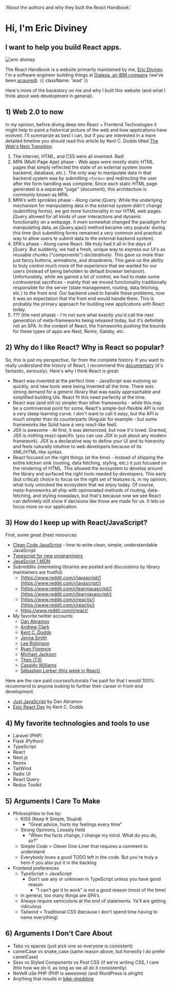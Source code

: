   'About the authors and why they built the React Handbook.'

# Hi, I'm Eric Diviney

## I want to help you build React apps.

<img
  className="max-w-[170px] rounded-full"
  src="/eric-diviney.jpg"
  alt="eric diviney"
/>

The React Handbook is a website primarily maintained by me, [Eric Diviney](https://twitter.com/EricDiviney). I'm a software engineer building things at [Dialexa, an IBM company](https://www.dialexa.com/) (we've been [acquired](https://newsroom.ibm.com/2022-09-22-IBM-Acquires-Dialexa-to-Speed-Digital-Innovation)). {{ className: 'lead' }}

Here's more of the backstory on me and why I built this website (and what I think about web development in general).

## 1) Web 2.0 to now

In my opinion, before diving deep into React + Frontend Technologies it might help to paint a historical picture of the web and how applications have evolved. I'll summarize as best I can, but if you are interested in a more detailed timeline you should read this article by Kent C. Dodds titled [The Web's Next Transition](https://www.epicweb.dev/the-webs-next-transition).

1. The internet, HTML, and CSS were all invented. Rad!
2. MPA (Multi Page App) phase - Web apps were mostly static HTML pages that simply reflected the state of an external system (some backend, database, etc.). The only way to manipulate data in that backend system was by submitting `<forms>` and redirecting the user after the form handling was complete. Since each static HTML page generated is a separate "page" (document), this architecture is commonly known as MPA.
3. MPA's with sprinkles phase - Along came jQuery. While the underlying mechanism for manipulating data in the external system didn't change (submitting forms), we got more functionality in our HTML web pages. jQuery allowed for all kinds of user interactions and dynamic functionality on a webpage. It even somewhat changed the paradigm for manipulating data, as jQuery.ajax() method became very popular during this time (but submitting forms remained a very common and practical way to allow users to submit data to the external backend system).
4. SPA's phase - Along came React. We truly had it all in the days of jQuery. But suddenly, we had a fresh, unique way to express our UI's as reusable chunks ("components") _declaratively_. This gave us more than just fancy buttons, animations, and dropdowns. This gave us the ability to truly control much more of the experience that we wanted for our users (instead of being beholden to default browser behavior). Unfortunately, while we gained a lot of control, we had to make some controversial sacrifices - mainly that we moved functionality traditionally responsible for the server (state management, routing, data fetching, etc.) to the front end. Our backend used to handle these problems, now it was an expectation that the front end would handle them. This is probably the primary approach for building new applications with React today.
5. ??? (the next phase) - I'm not sure what exactly you'd call the next generation of meta-frameworks being released today, but it's definitely not an SPA. In the context of React, the frameworks pushing the bounds for these types of apps are Next, Remix, Gatsby, etc.

## 2) Why do I like React? Why is React so popular?

So, this is just my perspective, far from the complete history. If you want to really understand the history of React, I recommend this [documentary](https://www.youtube.com/watch?v=8pDqJVdNa44) (it's fantastic, seriously). Here's why I think React is great:

- React was invented at the perfect time - JavaScript was evolving so quickly, and new tools were being invented all the time. There was strong demand for a generic library that was easily approachable and simplified building UIs. React fit this need perfectly at the time.
- React was (and still is) simpler than other frameworks - while this may be a controversial point for some, React's simple-but-flexible API is not a very steep learning curve. I don't want to call it _easy_, but the API is much simpler than its counterparts (Angular for example - but some frameworks like Solid have a very react-like feel).
- JSX is awesome - At first, it was demonized, but now it's loved. Granted, JSX is nothing react-specific (you can use JSX in just about any modern framework). JSX is a declarative way to define your UI and its hierarchy and feels naturally intuitive to web developers because of its XML/HTML-like syntax.
- React focused on the right things (at the time) - Instead of shipping the entire kitchen sink (routing, data fetching, styling, etc.) it just focused on the rendering of HTML. This allowed the ecosystem to develop around the library and surfaced the right tools needed by developers. This early (but critical) choice to focus on the right set of features is, in my opinion, what truly unlocked the ecosystem that we enjoy today. Of course, meta-frameworks all ship with opinionated methods of routing, data-fetching, and styling nowadays, but that's because now we see React can definitely still shine if decisions like those are made for us. It lets us focus more on our application.

## 3) How do I keep up with React/JavaScript?

First, some great (free) resources

- [Clean Code JavaScript](https://github.com/ryanmcdermott/clean-code-javascript) - how to write clean, simple, understandable JavaScript
- [Typescript for new programmers](https://www.typescriptlang.org/docs/handbook/typescript-from-scratch.html)
- [JavaScript | MDN](https://developer.mozilla.org/en-US/docs/Web/JavaScript)
- Subreddits (interesting libraries are posted and discussions by library maintainers are fruitful)
  - [https://www.reddit.com/r/javascript/](https://www.reddit.com/r/javascript/)
  - [https://www.reddit.com/r/learnjavascript/](https://www.reddit.com/r/learnjavascript/)
  - [https://www.reddit.com/r/reactjs/](https://www.reddit.com/r/reactjs/)
  - https://www.reddit.com/r/react/
- My favorite twitter accounts:
  - [Dan Abramov](https://twitter.com/dan_abramov)
  - [Andrew Clark](https://twitter.com/acdlite)
  - [Kent C. Dodds](https://twitter.com/kentcdodds)
  - [Jenna Smith](https://twitter.com/jjenzz)
  - [Lee Robinson](https://twitter.com/leeerob)
  - [Ryan Florence](https://twitter.com/ryanflorence)
  - [Michael Jackson](https://twitter.com/mjackson)
  - [Theo (T3)](https://twitter.com/t3dotgg)
  - [Cassidy Williams](https://twitter.com/cassidoo)
  - [Sébastien Lorber (this week in React)](https://twitter.com/sebastienlorber)

Here are the rare paid courses/tutorials I've paid for that I would 100% recommend to anyone looking to further their career in front-end development.

- [Just JavaScript](https://justjavascript.com/) by Dan Abramov
- [Epic React Dev](https://epicreact.dev/) by Kent C. Dodds

## 4) My favorite technologies and tools to use

- Laravel (PHP)
- Flask (Python)
- TypeScript
- React
- Next.js
- Remix
- TailWind
- Radix UI
- React Query
- Redux Toolkit

## 5) Arguments I Care To Make

- Philosophies to live by:
  - KISS (Keep It Simple, Stupid)
    - "Great advice, hurts my feelings every time"
  - Strong Opinions, Loosely Held
    - "When the facts change, I change my mind. What do you do, sir?"
  - Simple Code > Clever One-Liner that requires a comment to understand
  - Everybody loves a good TODO left in the code. But you're truly a hero if you also put it in the backlog
- Frontend preferences
  - TypeScript > JavaScript
    - Don't use any or unknown in TypeScript unless you have good reason
      - "I can't get it to work" is not a good reason (most of the time)
  - In general, too many things are SPA's
  - Always require semicolons at the end of statements. Ya'll are getting ridiculous
  - Tailwind > Traditional CSS (because I don't spend time having to name everything)

## 6) Arguments I Don't Care About

- Tabs vs spaces (just pick one so everyone is consistent)
- camelCase vs snake_case (same reason above, but honestly I do prefer camelCase)
- Sass vs Styled Components vs Post CSS (if we're writing CSS, I care little how we do it, as long as we all do it consistently)
- NeVeR uSe PHP (PHP is awesome) (and WordPress is _alright_)
- Anything that results in [bike-shedding](https://en.wikipedia.org/wiki/Law_of_triviality)
